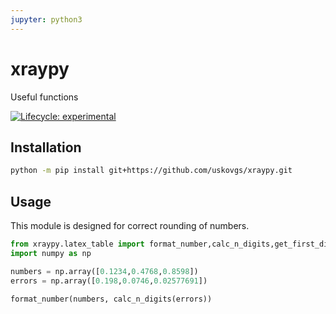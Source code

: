 ```yaml
---
jupyter: python3
---
```


# xraypy

Useful functions

<!-- badges: start -->
[![Lifecycle: experimental](https://img.shields.io/badge/lifecycle-experimental-orange.svg)](https://lifecycle.r-lib.org/articles/stages.html#experimental)
<!-- badges: end -->

## Installation

```bash
python -m pip install git+https://github.com/uskovgs/xraypy.git
```

## Usage

This module is designed for correct rounding of numbers.

```python
from xraypy.latex_table import format_number,calc_n_digits,get_first_digit
import numpy as np

numbers = np.array([0.1234,0.4768,0.8598])
errors = np.array([0.198,0.0746,0.02577691])

format_number(numbers, calc_n_digits(errors))
```

